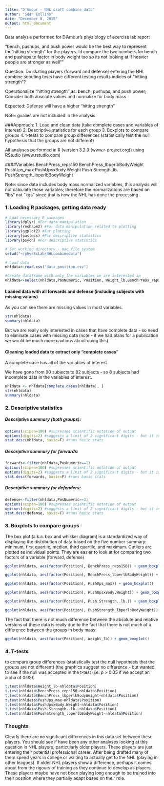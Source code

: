 ```yaml
---
title: "D'Amour - NHL draft combine data"
author: "Sean Collins"
date: "December 8, 2015"
output: html_document
---
```

Data analysis performed for D'Amour's physiology of exercise lab report

"bench, pushups, and push power would be the best way to represent the "hitting strength" for the players. Id compare the two numbers for bench and pushups to factor in body weight too so its not looking at if heavier people are stronger as well""

Question: Do skating players (forward and defense) entering the NHL combine scouting tests have different testing results indices of "hitting strength"? 

Operationalize "hitting strength" as: bench, pushups, and push power; Consider both absolute values and normalize for body mass

Expected: Defense will have a higher "hitting strength"

Note: goalies are not included in the analysis

###Approach:
1. Load and clean data (take complete cases and variables of interest)
2. Descriptive statistics for each group
3. Boxplots to compare groups
4. t-tests to compare group differences (statistically test the null hypothesis that the groups are not different)

All analyses performed in R (version 3.2.0 (www.r-project.org)) using RStudio (www.rstudio.com)

####Variables
BenchPress_reps150
BenchPress_lbperlbBodyWeight
PushUps_max
PushUpsxBody.Weight
Push.Strength..lb.
PushStrength_lbperlbBodyWeight

Note: since data includes body mass normalized variables, this analysis will not calculate those variables; therefore the normalizations are based on "lbs" not "kgs" since that is how the NHL has done the processing

### 1. Loading R packages, getting data ready
```r
# Load necessary R packages
library(dplyr) #For data manipulation
library(reshape2) #For data manipulation related to plotting
library(ggplot2) #For plotting
library(pastecs) #For descriptive statistics
library(psych) #For descriptive statistics

# Set working directory - mac file system
setwd("~/physExLab/NHLcombinedata")

# Load data
nhldata<-read.csv("data_position.csv")

#Create dataframe with only the variables we are interested in
nhldata<-select(nhldata,PosNumeric, Position, Weight_lb,BenchPress_reps150, BenchPress_lbperlbBodyWeight, PushUps_max, PushUpsxBody.Weight, Push.Strength..lb., PushStrength_lbperlbBodyWeight)
```

#### Loaded data with all forwards and defense (including subjects with missing values)
As you can see there are missing values in most variables.
```r
str(nhldata)
summary(nhldata)
```

But we are really only interested in cases that have complete data - so need to eliminate cases with missing data (note - if we had plans for a publication we would be much more cautious about doing this)

#### Cleaning loaded data to extract only "complete cases"
A complete case has all of the variables of interest

We have gone from 90 subjects to 82 subjects - so 8 subjects had incomplete data in the variables of interest.

```r
nhldata <- nhldata[complete.cases(nhldata), ]
str(nhldata)
summary(nhldata)
```

### 2. Descriptive statistics

##### Descriptive summary (both groups):
```r
options(scipen=100) #supresses scientific notation of output
options(digits=2) #suggests a limit of 2 significant digits - but it is only a suggestion
stat.desc(nhldata, basic=F) #runs basic stats
```

##### Descriptive summary for forwards:
```r
forwards<-filter(nhldata,PosNumeric==1)
options(scipen=100) #supresses scientific notation of output
options(digits=2) #suggests a limit of 2 significant digits - but it is only a suggestion
stat.desc(forwards, basic=F) #runs basic stats
```

##### Descriptive summary for defenders:
```r
defense<-filter(nhldata,PosNumeric==2)
options(scipen=100) #supresses scientific notation of output
options(digits=2) #suggests a limit of 2 significant digits - but it is only a suggestion
stat.desc(defense, basic=F) #runs basic stats
```

### 3. Boxplots to compare groups

The box plot (a.k.a. box and whisker diagram) is a standardized way of displaying the distribution of data based on the five number summary: minimum, first quartile, median, third quartile, and maximum. Outliers are plotted as individual points. They are easier to look at for comparing two factors of a variable (forward, defense) 

```r
ggplot(nhldata, aes(factor(Position), BenchPress_reps150)) + geom_boxplot() 
```

```r
ggplot(nhldata, aes(factor(Position), BenchPress_lbperlbBodyWeight)) + geom_boxplot() 
```

```r
ggplot(nhldata, aes(factor(Position), PushUps_max)) + geom_boxplot() 
```

```r
ggplot(nhldata, aes(factor(Position), PushUpsxBody.Weight)) + geom_boxplot()
```

```r
ggplot(nhldata, aes(factor(Position), Push.Strength..lb.)) + geom_boxplot()
```

```r
ggplot(nhldata, aes(factor(Position), PushStrength_lbperlbBodyWeight)) + geom_boxplot()
```

The fact that there is not much difference between the absolute and relative versions of these data is really due to the fact that there is not much of a difference between the groups in body mass:
```r
ggplot(nhldata, aes(factor(Position), Weight_lb)) + geom_boxplot()
```


### 4. T-tests 

to compare group differences (statistically test the null hypothesis that the groups are not different)
(the graphics suggest no difference - but wanted to see if the null was accepted in the t-test (i.e. p > 0.05 if we accept an alpha of 0.05))

```r
t.test(nhldata$Weight_lb~nhldata$Position)
t.test(nhldata$BenchPress_reps150~nhldata$Position)
t.test(nhldata$BenchPress_lbperlbBodyWeight~nhldata$Position)
t.test(nhldata$PushUps_max~nhldata$Position)
t.test(nhldata$PushUpsxBody.Weight~nhldata$Position)
t.test(nhldata$Push.Strength..lb.~nhldata$Position)
t.test(nhldata$PushStrength_lbperlbBodyWeight~nhldata$Position)
```

### Thoughts

Clearly there are no significant differences in this data set between these players. You should see if have been any other analyses looking at this question in NHL players, particularly older players. These players are just entering their potential professional career. After being drafted many of them spend years in college or waiting to actually get to the NHL (playing in other leagues). If older NHL players show a difference, perhaps it comes about from the rigours of training as they continue to develop as players. These players maybe have not been playing long enough to be trained into their position where they partially adapt based on their role.